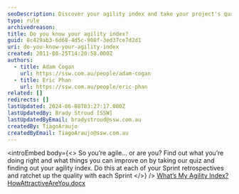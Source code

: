 ```yaml
---
seoDescription: Discover your agility index and take your project's quality to the next level with our quiz.
type: rule
archivedreason:
title: Do you know your agility index?
guid: 8c429ab3-6d68-4d5c-908f-3ed37ce7d2d1
uri: do-you-know-your-agility-index
created: 2011-08-25T14:20:58.000Z
authors:
  - title: Adam Cogan
    url: https://ssw.com.au/people/adam-cogan
  - title: Eric Phan
    url: https://ssw.com.au/people/eric-phan
related: []
redirects: []
lastUpdated: 2024-06-08T03:27:17.000Z
lastUpdatedBy: Brady Stroud [SSW]
lastUpdatedByEmail: bradystroud@ssw.com.au
createdBy: TiagoAraujo
createdByEmail: TiagoAraujo@ssw.com.au
---
```


<introEmbed
  body={<>
So you’re agile… or are you? Find out what you’re doing right and what things you can improve on by taking our quiz and finding out your agility index. Do this at each of your Sprint retrospectives and ratchet up the quality with each Sprint
  </>}
/>
[What’s My Agility Index?](https://github.com/SSWConsulting/SSW.Rules.Content/raw/main/rules/do-you-know-your-agility-index/HowAgileAreYou_TheAgilityIndex_AdamCogan_and_JoelSemeniuk.docx)
[HowAttractiveAreYou.docx](https://github.com/SSWConsulting/SSW.Rules.Content/raw/main/rules/do-you-know-your-agility-index/HowAttractiveAreYou.docx)
